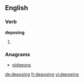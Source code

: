 
==English==

===Verb===
'''deposing'''

# {{present participle of|[[depose]]}}

===Anagrams===
* [[pidgeons#English|pidgeons]]

[[de:deposing]]
[[fr:deposing]]
[[vi:deposing]]